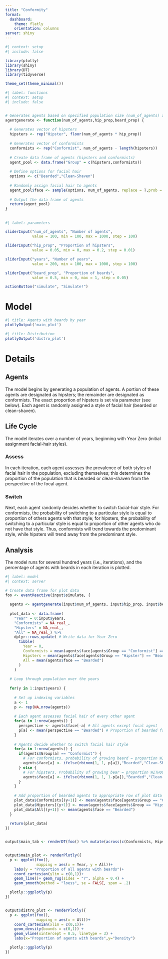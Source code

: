```yaml
---
title: "Conformity"
format: 
  dashboard:
    theme: flatly
    orientation: columns
server: shiny
---
```



```r
#| context: setup
#| include: false

library(plotly)
library(shiny)
library(DT)
library(tidyverse)

theme_set(theme_minimal())
```

```r
#| label: functions
#| context: setup
#| include: false


# Generates agents based on specified population size (num_of_agents) and proportion of hipsters (hip_prop)
agentgenerate <- function(num_of_agents,hip_prop,beard_prop) {
  
  # Generates vector of hipsters
  hipsters <- rep("Hipster", floor(num_of_agents * hip_prop))
  
  # Generates vector of conformists
  conformists <- rep("Conformist", num_of_agents - length(hipsters))
  
  # Create data frame of agents (hipsters and conformists)
  agent_pool <- data.frame("Group" = c(hipsters,conformists))
  
  # Define options for facial hair
  options <- c("Bearded","Clean-Shaven")
  
  # Randomly assign facial hair to agents
  agent_pool$face <- sample(options, num_of_agents, replace = T,prob = c(beard_prop, 1-beard_prop))
  
  # Output the data frame of agents
  return(agent_pool)
}
```


## {.sidebar}

```r
#| label: parameters

sliderInput("num_of_agents", "Number of agents", 
            value = 100, min = 100, max = 1000, step = 100)

sliderInput("hip_prop", "Proportion of hipsters", 
            value = 0.05, min = 0, max = 0.2, step = 0.01)

sliderInput("years", "Number of years", 
            value = 200, min = 100, max = 1000, step = 100)

sliderInput("beard_prop", "Proportion of beards", 
            value = 0.5, min = 0, max = 1, step = 0.05)

actionButton("simulate", "Simulate!")
```


# Model

```r
#| title: Agents with beards by year
plotlyOutput('main_plot')
```

```r
#| title: Distribution
plotlyOutput('distro_plot')
```

# Details

::: {.card}
## Agents
The model begins by generating a population of agents. A portion of these agents are designated as hipsters; the remainder are designated as conformists. The exact proportion of hipsters is set via parameter (see below). Each agent is randomly assigned a style of facial hair (bearded or clean-shaven).

## Life Cycle
The model iterates over a number of years, beginning with Year Zero (initial assignment facial-hair styles).

### Assess
In each iteration, each agent assesses the prevalence of both styles of facial hair in the population, excluding themselves; this determines the proportion of the population that is bearded or clean-shaven from the perspective of the focal agent.

### Switch
Next, each agent randomly decides whether to switch facial-hair style. For conformists, the probability of switching to a particular style is equal to proportion of others agents with that style; for hipsters, the probability of switching to a particular style is equal to proportion of other agents who do not have that style. Thus, conformists will trend towards the predominant style, while hipsters will trend away from the predominant style.

## Analysis
The model runs for several hundred years (i.e., iterations), and the percentage of agents with beards in each iteration is plotted.
:::


```r
#| label: model
#| context: server

# Create data frame for plot data
foo <- eventReactive(input$simulate, {
  
  agents <- agentgenerate(input$num_of_agents, input$hip_prop, input$beard_prop)
  
  plot_data <- data.frame(
    "Year" = 0:input$years,
    "Conformists" = NA_real_,
    "Hipsters" = NA_real_,
    "All" = NA_real_) %>% 
    dplyr::rows_update( # Write data for Year Zero
      tibble(
        Year = 0,
        Conformists = mean(agents$face[agents$Group == "Conformist"] == "Bearded"),
        Hipsters = mean(agents$face[agents$Group == "Hipster"] == "Bearded"),
        All = mean(agents$face == "Bearded")
      )
    )  
  
  # Loop through population over the years
  
  for(y in 1:input$years) {
    
    # Set up indexing variables
    a <- 1
    p <- rep(NA,nrow(agents))
    
    # Each agent assesses facial hair of every other agent
    for(a in 1:nrow(agents)) {
      perspective <- agents$face[-a] # All agents except focal agent
      p[a] <- mean(perspective == "Bearded") # Proportion of bearded faces for focal agent
    }
    
    # Agents decide whether to switch facial hair style
    for(a in 1:nrow(agents)) {
      if(agents$Group[a] == "Conformist") {
        # For conformists, probability of growing beard = proportion WITH beard
        agents$face[a] <- ifelse(rbinom(1, 1, p[a]),"Bearded","Clean-Shaven")
      } else {
        # For hipsters, Probability of growing bear = proportion WITHOUT beard
        agents$face[a] <- ifelse(rbinom(1, 1, 1-p[a]),"Bearded","Clean-Shaven")
      }
    }
    
    # Add proportion of bearded agents to appropriate row of plot data frame
    plot_data$Conformists[(y+1)] <- mean(agents$face[agents$Group == "Conformist"] == "Bearded")
    plot_data$Hipsters[(y+1)] <- mean(agents$face[agents$Group == "Hipster"] == "Bearded")
    plot_data$All[(y+1)] <- mean(agents$face == "Bearded")
  }
  
  return(plot_data)
})


output$main_tab <- renderDT(foo() %>% mutate(across(c(Conformists, Hipsters, All), \(x) scales::percent(x, 0.1))))


output$main_plot <- renderPlotly({
  p <- ggplot(foo(),
              mapping = aes(x = Year, y = All))+
    labs(y = "Proportion of all agents with beards")+
    coord_cartesian(ylim = c(0,1))+
    geom_line()+ geom_rug(sides = "r", alpha = 0.4) +
    geom_smooth(method = "loess", se = FALSE, span = .2)

  plotly::ggplotly(p)
})


output$distro_plot <- renderPlotly({
  p <- ggplot(foo(),
              mapping = aes(x = All))+
    coord_cartesian(xlim = c(0,1))+
    geom_density(bounds = c(0,1)) + 
    geom_vline(xintercept = 0.5, linetype = 3) +
    labs(x="Proportion of agents with beards",y="Density")

  plotly::ggplotly(p)
})
```
